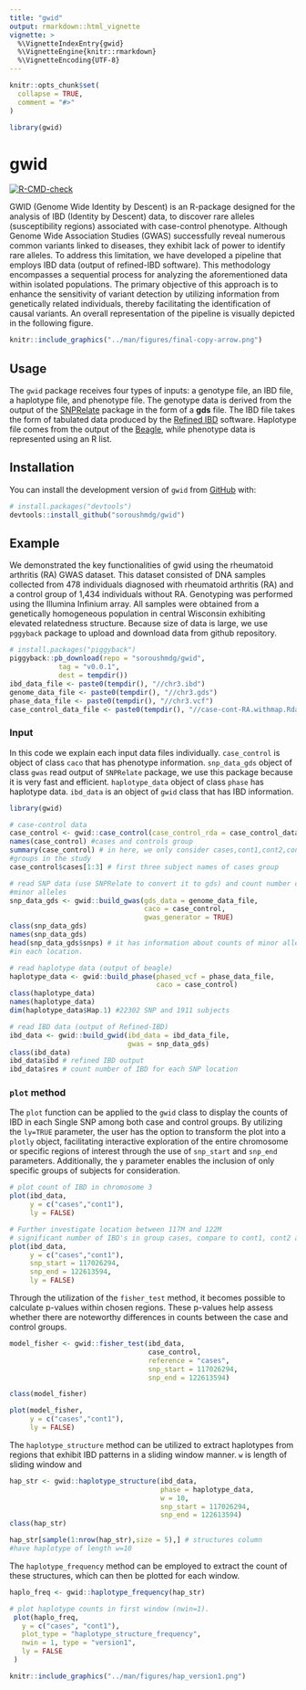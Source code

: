 ```yaml
---
title: "gwid"
output: rmarkdown::html_vignette
vignette: >
  %\VignetteIndexEntry{gwid}
  %\VignetteEngine{knitr::rmarkdown}
  %\VignetteEncoding{UTF-8}
---
```


```r
knitr::opts_chunk$set(
  collapse = TRUE,
  comment = "#>"
)
```

```r
library(gwid)
```

# gwid

<!-- badges: start -->
[![R-CMD-check](https://github.com/soroushmdg/gwid/actions/workflows/R-CMD-check.yaml/badge.svg)](https://github.com/soroushmdg/gwid/actions/workflows/R-CMD-check.yaml)
<!-- badges: end -->

GWID (Genome Wide Identity by Descent) is an R-package designed for the analysis of IBD (Identity by Descent) data, to discover rare alleles (susceptibility regions) associated with case-control phenotype. Although Genome Wide Association Studies (GWAS) successfully reveal numerous common variants linked to diseases, they exhibit lack of power to identify rare alleles. To address this limitation, we have developed a pipeline that employs IBD data (output of refined-IBD software). This methodology encompasses a sequential process for analyzing the aforementioned data within isolated populations. The primary objective of this approach is to enhance the sensitivity of variant detection by utilizing information from genetically related individuals, thereby facilitating the identification of causal variants. An overall representation of the pipeline is visually depicted in the following figure.



```r
knitr::include_graphics("../man/figures/final-copy-arrow.png")
``` 
## Usage

The `gwid` package receives four types of inputs: a genotype file, an IBD file, a haplotype file, and  phenotype file. The genotype data is derived from the output of the [SNPRelate](https://www.bioconductor.org/packages/release/bioc/html/SNPRelate.html) package in the form of a **gds** file. The IBD file takes the form of tabulated data produced by the [Refined IBD](https://faculty.washington.edu/browning/refined-ibd.html) software. Haplotype file comes from the output of the [Beagle](http://faculty.washington.edu/browning/beagle/beagle.html), while phenotype data is represented using an R list.

## Installation

You can install the development version of `gwid` from [GitHub](https://github.com/) with:

``` r
# install.packages("devtools")
devtools::install_github("soroushmdg/gwid")
```

## Example

We demonstrated the key functionalities of gwid using the rheumatoid 
arthritis (RA) GWAS dataset. This dataset consisted of DNA samples 
collected from 478 individuals diagnosed with rheumatoid arthritis (RA) 
and a control
group of 1,434 individuals without RA. Genotyping was performed using 
the Illumina Infinium array. All samples were
obtained from a genetically homogeneous population in central Wisconsin 
exhibiting elevated relatedness structure. Because size of data is large, 
we use `pggyback` package to upload and download data from github repository. 

```r
# install.packages("piggyback")
piggyback::pb_download(repo = "soroushmdg/gwid",
            tag = "v0.0.1",
            dest = tempdir())
ibd_data_file <- paste0(tempdir(), "//chr3.ibd")
genome_data_file <- paste0(tempdir(), "//chr3.gds")
phase_data_file <- paste0(tempdir(), "//chr3.vcf")
case_control_data_file <- paste0(tempdir(), "//case-cont-RA.withmap.Rda")
```

### Input

In this code we explain each input data files individually. `case_control` 
is object of class `caco` that has phenotype information.  `snp_data_gds` 
object of class `gwas` read output of `SNPRelate` package, we use this 
package because it is very fast and efficient. `haplotype_data` object of 
class `phase` has haplotype data. `ibd_data` is an object of `gwid` class 
that has IBD information.  

```r
library(gwid)

# case-control data
case_control <- gwid::case_control(case_control_rda = case_control_data_file)
names(case_control) #cases and controls group
summary(case_control) # in here, we only consider cases,cont1,cont2,cont3
#groups in the study
case_control$cases[1:3] # first three subject names of cases group

# read SNP data (use SNPRelate to convert it to gds) and count number of
#minor alleles  
snp_data_gds <- gwid::build_gwas(gds_data = genome_data_file,
                                 caco = case_control,
                                 gwas_generator = TRUE)
class(snp_data_gds)
names(snp_data_gds)
head(snp_data_gds$snps) # it has information about counts of minor alleles 
#in each location.

# read haplotype data (output of beagle)
haplotype_data <- gwid::build_phase(phased_vcf = phase_data_file,
                                    caco = case_control)
class(haplotype_data)
names(haplotype_data)
dim(haplotype_data$Hap.1) #22302 SNP and 1911 subjects

# read IBD data (output of Refined-IBD)
ibd_data <- gwid::build_gwid(ibd_data = ibd_data_file,
                             gwas = snp_data_gds)
class(ibd_data)
ibd_data$ibd # refined IBD output
ibd_data$res # count number of IBD for each SNP location 

```


### `plot` method

The `plot` function can be applied to the `gwid` class to display the counts of
IBD in each Single SNP among both case and control groups. 
By utilizing the `ly=TRUE` parameter, the user has the option to transform 
the plot into a `plotly` object, facilitating interactive exploration of 
the entire chromosome or specific regions of interest through the use of 
`snp_start` and `snp_end` parameters. Additionally, the `y` parameter enables 
the inclusion of only specific groups of subjects for consideration.


```r
# plot count of IBD in chromosome 3
plot(ibd_data,
     y = c("cases","cont1"),
     ly = FALSE) 

# Further investigate location between 117M and 122M
# significant number of IBD's in group cases, compare to cont1, cont2 and cont3.
plot(ibd_data,
     y = c("cases","cont1"),
     snp_start = 117026294,
     snp_end = 122613594,
     ly = FALSE) 

```

Through the utilization of the `fisher_test` method, it becomes possible to calculate p-values within chosen regions. These p-values help assess whether there are noteworthy differences in counts between the case and control groups.

```r
model_fisher <- gwid::fisher_test(ibd_data,
                                  case_control,
                                  reference = "cases",           
                                  snp_start = 117026294,
                                  snp_end = 122613594)

class(model_fisher)

plot(model_fisher, 
     y = c("cases","cont1"),
     ly = FALSE)
```

The `haplotype_structure` method can be utilized to extract haplotypes 
from regions that exhibit IBD patterns in a sliding window manner. `w` is 
length of sliding window and 

```r
hap_str <- gwid::haplotype_structure(ibd_data,
                                     phase = haplotype_data,
                                     w = 10,
                                     snp_start = 117026294,
                                     snp_end = 122613594)
class(hap_str)

hap_str[sample(1:nrow(hap_str),size = 5),] # structures column 
#have haplotype of length w=10 
```

The `haplotype_frequency` method can be employed to extract the count of 
these structures, which can then be plotted for each window.

```r
haplo_freq <- gwid::haplotype_frequency(hap_str)
```


```r

# plot haplotype counts in first window (nwin=1).
 plot(haplo_freq,
   y = c("cases", "cont1"),
   plot_type = "haplotype_structure_frequency",
   nwin = 1, type = "version1",
   ly = FALSE
 )

```

```r
knitr::include_graphics("../man/figures/hap_version1.png")
``` 

